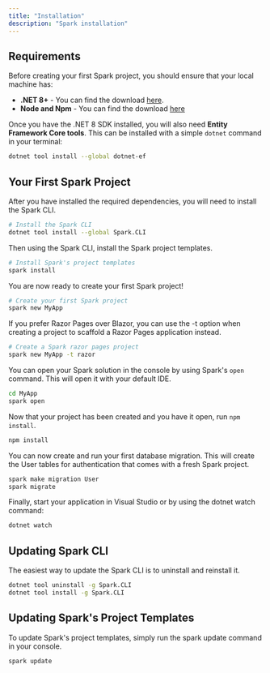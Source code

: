 ```yaml
---
title: "Installation"
description: "Spark installation"
---
```


## Requirements
Before creating your first Spark project, you should ensure that your local machine has:

- **.NET 8+** - You can find the download [here](https://dotnet.microsoft.com/en-us/download/dotnet/8.0).
- **Node and Npm** - You can find the download [here](https://nodejs.org)

Once you have the .NET 8 SDK installed, you will also need **Entity Framework Core tools**. This can be installed with a simple `dotnet` command in your terminal:
```bash
dotnet tool install --global dotnet-ef
```

## Your First Spark Project
After you have installed the required dependencies, you will need to install the Spark CLI.
```bash
# Install the Spark CLI
dotnet tool install --global Spark.CLI
```

Then using the Spark CLI, install the Spark project templates.
```bash
# Install Spark's project templates
spark install
```

You are now ready to create your first Spark project!
```bash
# Create your first Spark project
spark new MyApp
```

If you prefer Razor Pages over Blazor, you can use the -t option when creating a project to scaffold a Razor Pages application instead.
```bash
# Create a Spark razor pages project
spark new MyApp -t razor
```

You can open your Spark solution in the console by using Spark's `open` command. This will open it with your default IDE.
```bash
cd MyApp
spark open
```

Now that your project has been created and you have it open, run `npm install`.

```bash
npm install
```

You can now create and run your first database migration. This will create the User tables for authentication that comes with a fresh Spark project.
```bash
spark make migration User
spark migrate
```

Finally, start your application in Visual Studio or by using the dotnet watch command:
```bash
dotnet watch
```

## Updating Spark CLI
The easiest way to update the Spark CLI is to uninstall and reinstall it.
```bash
dotnet tool uninstall -g Spark.CLI
dotnet tool install -g Spark.CLI
```

## Updating Spark's Project Templates
To update Spark's project templates, simply run the spark update command in your console.
```bash
spark update
```
